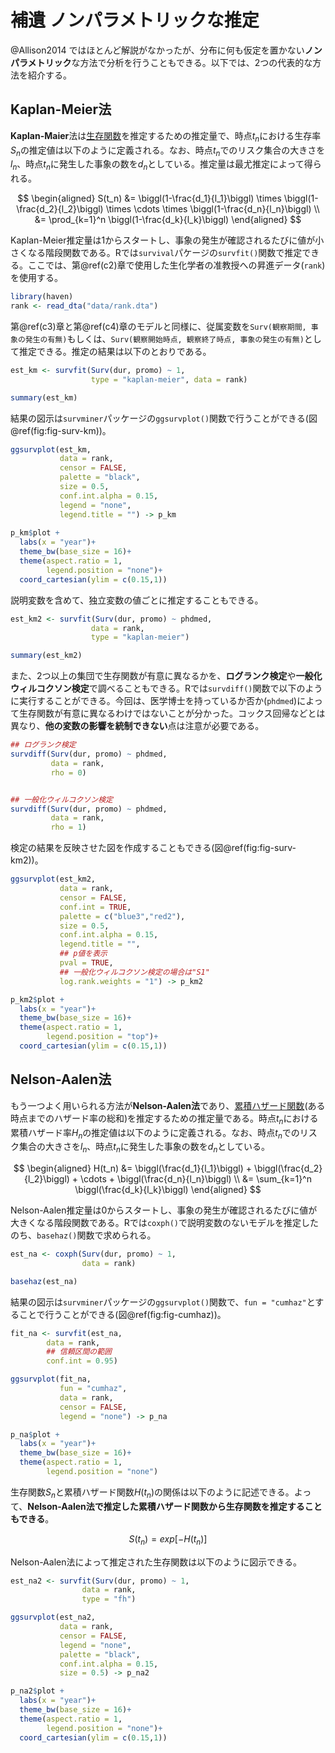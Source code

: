 # 補遺 ノンパラメトリックな推定 {-}  
@Allison2014 ではほとんど解説がなかったが、分布に何も仮定を置かない**ノンパラメトリック**な方法で分析を行うこともできる。以下では、2つの代表的な方法を紹介する。  

## Kaplan-Meier法 {-}    
**Kaplan-Maier**法は<u>生存関数</u>を推定するための推定量で、時点$t_n$における生存率$S_n$の推定値は以下のように定義される。なお、時点$t_n$でのリスク集合の大きさを$l_n$、時点$t_n$に発生した事象の数を$d_n$としている。推定量は最尤推定によって得られる。      

$$
\begin{aligned}
S(t_n) &= \biggl(1-\frac{d_1}{l_1}\biggl) \times \biggl(1-\frac{d_2}{l_2}\biggl) \times \cdots \times \biggl(1-\frac{d_n}{l_n}\biggl) \\
&= \prod_{k=1}^n \biggl(1-\frac{d_k}{l_k}\biggl)
\end{aligned}
$$

Kaplan-Meier推定量は1からスタートし、事象の発生が確認されるたびに値が小さくなる階段関数である。Rでは`survival`パケージの`survfit()`関数で推定できる。ここでは、第\@ref(c2)章で使用した生化学者の准教授への昇進データ(`rank`)を使用する。  

```r
library(haven)
rank <- read_dta("data/rank.dta")
```

第\@ref(c3)章と第\@ref(c4)章のモデルと同様に、従属変数を`Surv(観察期間, 事象の発生の有無)`もしくは、`Surv(観察開始時点, 観察終了時点, 事象の発生の有無)`として推定できる。推定の結果は以下のとおりである。    
```r
est_km <- survfit(Surv(dur, promo) ~ 1,
                  type = "kaplan-meier", data = rank)

summary(est_km)
```

結果の図示は`survminer`パッケージの`ggsurvplot()`関数で行うことができる(図\@ref(fig:fig-surv-km))。  
```r
ggsurvplot(est_km,
           data = rank,
           censor = FALSE,
           palette = "black",
           size = 0.5,
           conf.int.alpha = 0.15,
           legend = "none",
           legend.title = "") -> p_km
  
p_km$plot +
  labs(x = "year")+
  theme_bw(base_size = 16)+
  theme(aspect.ratio = 1,
        legend.position = "none")+
  coord_cartesian(ylim = c(0.15,1))
```

説明変数を含めて、独立変数の値ごとに推定することもできる。  
```r
est_km2 <- survfit(Surv(dur, promo) ~ phdmed,
                  data = rank,
                  type = "kaplan-meier")

summary(est_km2)
```

また、2つ以上の集団で生存関数が有意に異なるかを、**ログランク検定**や**一般化ウィルコクソン検定**で調べることもできる。Rでは`survdiff()`関数で以下のように実行することができる。今回は、医学博士を持っているか否か(`phdmed`)によって生存関数が有意に異なるわけではないことが分かった。コックス回帰などとは異なり、**他の変数の影響を統制できない**点は注意が必要である。    
```r
## ログランク検定
survdiff(Surv(dur, promo) ~ phdmed,
         data = rank,
         rho = 0) 


## 一般化ウィルコクソン検定 
survdiff(Surv(dur, promo) ~ phdmed,
         data = rank,
         rho = 1) 
```

検定の結果を反映させた図を作成することもできる(図\@ref(fig:fig-surv-km2))。  
```r
ggsurvplot(est_km2,
           data = rank,
           censor = FALSE,
           conf.int = TRUE,
           palette = c("blue3","red2"),
           size = 0.5,
           conf.int.alpha = 0.15,
           legend.title = "",
           ## p値を表示
           pval = TRUE,
           ## 一般化ウィルコクソン検定の場合は"S1"
           log.rank.weights = "1") -> p_km2

p_km2$plot +
  labs(x = "year")+
  theme_bw(base_size = 16)+
  theme(aspect.ratio = 1,
        legend.position = "top")+
  coord_cartesian(ylim = c(0.15,1))
```

## Nelson-Aalen法 {-}    
もう一つよく用いられる方法が**Nelson-Aalen法**であり、<u>累積ハザード関数</u>(ある時点までのハザード率の総和)を推定するための推定量である。時点$t_n$における累積ハザード率$H_n$の推定値は以下のように定義される。なお、時点$t_n$でのリスク集合の大きさを$l_n$、時点$t_n$に発生した事象の数を$d_n$としている。    

$$
\begin{aligned}
H(t_n) &= \biggl(\frac{d_1}{l_1}\biggl) + \biggl(\frac{d_2}{l_2}\biggl) + \cdots + \biggl(\frac{d_n}{l_n}\biggl) \\
&= \sum_{k=1}^n \biggl(\frac{d_k}{l_k}\biggl)
\end{aligned}
$$

Nelson-Aalen推定量は0からスタートし、事象の発生が確認されるたびに値が大きくなる階段関数である。Rでは`coxph()`で説明変数のないモデルを推定したのち、`basehaz()`関数で求められる。  

```r
est_na <- coxph(Surv(dur, promo) ~ 1,
                data = rank)

basehaz(est_na)
```

結果の図示は`survminer`パッケージの`ggsurvplot()`関数で、`fun = "cumhaz"`とすることで行うことができる(図\@ref(fig:fig-cumhaz))。  
```r
fit_na <- survfit(est_na, 
        data = rank,
        ## 信頼区間の範囲
        conf.int = 0.95)

ggsurvplot(fit_na,
           fun = "cumhaz",
           data = rank,
           censor = FALSE,
           legend = "none") -> p_na

p_na$plot +
  labs(x = "year")+
  theme_bw(base_size = 16)+
  theme(aspect.ratio = 1,
        legend.position = "none")
```

生存関数$S_n$と累積ハザード関数$H(t_n)$の関係は以下のように記述できる。よって、**Nelson-Aalen法で推定した累積ハザード関数から生存関数を推定することもできる**。     

$$
S(t_n) = exp[-H(t_n)]
$$

Nelson-Aalen法によって推定された生存関数は以下のように図示できる。  
```r
est_na2 <- survfit(Surv(dur, promo) ~ 1,
                data = rank,
                type = "fh")

ggsurvplot(est_na2,
           data = rank,
           censor = FALSE,
           legend = "none",
           palette = "black",
           conf.int.alpha = 0.15,
           size = 0.5) -> p_na2

p_na2$plot +
  labs(x = "year")+
  theme_bw(base_size = 16)+
  theme(aspect.ratio = 1,
        legend.position = "none")+
  coord_cartesian(ylim = c(0.15,1))
```


